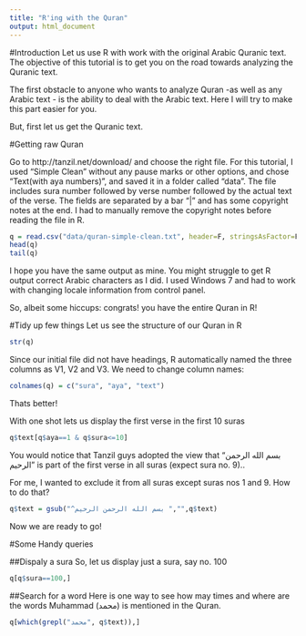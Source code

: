 ```yaml
---
title: "R'ing with the Quran"
output: html_document
---
```

#Introduction
Let us use R with work with the original Arabic Quranic text. The objective of this tutorial is to get you on the road towards analyzing the Quranic text. 

The first obstacle to anyone who wants to analyze Quran -as well as any Arabic text - is the ability to deal with the Arabic text. Here I will try to make this part easier for you.

But, first let us get the Quranic text.

#Getting raw Quran

Go to http://tanzil.net/download/ and choose the right file. For this tutorial, I used "Simple Clean" without any pause marks or other options, and chose "Text(with aya numbers)", and saved it in a folder called "data". The file includes sura number followed by verse number followed by the actual text of the verse. The fields are separated by a bar "|" and has some copyright notes at the end. I had to manually remove the copyright notes before reading the file in R.


```r
q = read.csv("data/quran-simple-clean.txt", header=F, stringsAsFactor=F, encoding="UTF-8", sep="|")
head(q)
tail(q)
```

I hope you have the same output as mine. You might struggle to get R output correct Arabic characters as I did. I used Windows 7 and had to work with changing locale information from control panel.

So, albeit some hiccups: congrats! you have the entire Quran in R!


#Tidy up few things
Let us see the structure of our Quran in R
```r
str(q)
```

Since our initial file did not have headings, R automatically named the three columns as V1, V2 and V3. We need to change column names:
```r
colnames(q) = c("sura", "aya", "text")

```

Thats better!

With one shot lets us display the first verse in the first 10 suras
```r
q$text[q$aya==1 & q$sura<=10]

```

You would notice that Tanzil guys adopted the view that "بسم الله الرحمن الرحيم" is part of the first verse in all suras (expect sura no. 9)..

For me, I wanted to exclude it from all suras except suras nos 1 and 9. How to do that? 
```r
q$text = gsub("^بسم الله الرحمن الرحيم ","",q$text)
```

Now we are ready to go!

#Some Handy queries

##Dispaly a sura
So, let us display just a sura, say no. 100
```r
q[q$sura==100,]

```

##Search for a word
Here is one way to see how may times and where are the words Muhammad (محمد) is mentioned in the Quran.
```r
q[which(grepl("محمد", q$text)),]

```

